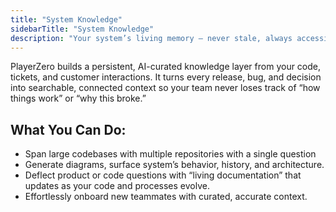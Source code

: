 ```yaml
---
title: "System Knowledge"
sidebarTitle: "System Knowledge"
description: "Your system’s living memory — never stale, always accessible."
---
```


PlayerZero builds a persistent, AI-curated knowledge layer from your code, tickets, and customer interactions. It turns every release, bug, and decision into searchable, connected context so your team never loses track of “how things work” or “why this broke.”

<div className="usecase-cards">    
<CardGroup cols={1}>
  <Card
    title="Talk with PlayerZero about unlocking System Knowledge for your team"
    href="https://playerzero.ai/request-demo"
  />
</CardGroup>
</div>

## What You Can Do:
- Span large codebases with multiple repositories with a single question
- Generate diagrams, surface system’s behavior, history, and architecture.
- Deflect product or code questions with “living documentation” that updates as your code and processes evolve.
- Effortlessly onboard new teammates with curated, accurate context.


